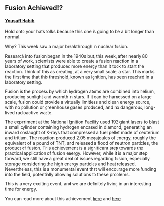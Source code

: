 ## Fusion Achieved!?
#### [Yousaff Habib](https://www.linkedin.com/in/yousaff-habib-6684891a5/)

Hold onto your hats folks because this one is going to be a bit longer than normal. 

Why? This week saw a major breakthrough in nuclear fusion. 

Research into fusion began in the 1940s but, this week, after nearly 80 years of work, scientists were able to create a fusion reaction in a laboratory setting that produced more energy than it took to start the reaction. Think of this as creating, at a very small scale, a star. This marks the first time that this threshold, known as ignition, has been reached in a laboratory setting. 

Fusion is the process by which hydrogen atoms are combined into helium, producing sunlight and warmth in stars. If it can be harnessed on a large scale, fusion could provide a virtually limitless and clean energy source, with no pollution or greenhouse gases produced, and no dangerous, long-lived radioactive waste. 

The experiment at the National Ignition Facility used 192 giant lasers to blast a small cylinder containing hydrogen encased in diamond, generating an inward onslaught of X-rays that compressed a fuel pellet made of deuterium and tritium. The reaction produced 2.05 megajoules of energy, roughly the equivalent of a pound of TNT, and released a flood of neutron particles, the product of fusion. This achievement is a significant step towards the practical application of fusion energy. However, while it is a major step forward, we still have a great deal of issues regarding fusion, especially storage considering the high energy particles and heat released. Nevertheless, this is a monumental event that will encourage more funding into the field, potentially allowing solutions to these problems. 

This is a very exciting event, and we are definitely living in an interesting time for energy.

You can read more about this achievement [here](https://www.energy.gov/articles/doe-national-laboratory-makes-history-achieving-fusion-ignition) and [here](https://www.cnn.com/us/live-news/nuclear-fusion-reaction-us-announcement-12-13-22/index.html)


